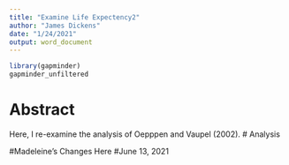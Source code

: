 ```yaml
---
title: "Examine Life Expectency2"
author: "James Dickens"
date: "1/24/2021"
output: word_document
---
```


```r
library(gapminder)
gapminder_unfiltered
```

# Abstract
Here, I re-examine the analysis of Oepppen and Vaupel (2002).
# Analysis

#Madeleine's Changes Here
#June 13, 2021
